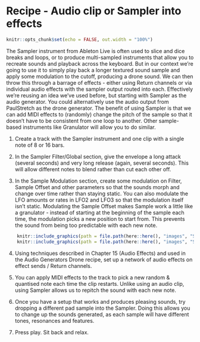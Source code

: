 # Recipe - Audio clip or Sampler into effects

```r
knitr::opts_chunk$set(echo = FALSE, out.width = "100%")
```

The Sampler instrument from Ableton Live is often used to slice and dice breaks and loops, or to produce multi-sampled instruments that allow you to recreate sounds and playback across the keyboard. But in our context we're going to use it to simply play back a longer textured sound sample and apply some modulation to the cutoff, producing a drone sound. We can then throw this through a barrage of effects - either using Return channels or via individual audio effects with the sampler output routed into each. Effectively we're reusing an idea we've used before, but starting with Sampler as the audio generator. You could alternatively use the audio output from PaulStretch as the drone generator. The benefit of using Sampler is that we can add MIDI effects to (randomly) change the pitch of the sample so that it doesn't have to be consistent from one loop to another. Other sample-based instruments like Granulator will allow you to do similar.

1. Create a track with the Sampler instrument and one clip with a single note of 8 or 16 bars.

2. In the Sampler Filter/Global section, give the envelope a long attack (several seconds) and very long release (again, several seconds). This will allow different notes to blend rather than cut each other off.

3. In the Sample Modulation section, create some modulation on Filter, Sample Offset and other parameters so that the sounds morph and change over time rather than staying static. You can also modulate the LFO amounts or rates in LFO2 and LFO3 so that the modulation itself isn't static. Modulating the Sample Offset makes Sample work a little like a granulator - instead of starting at the beginning of the sample each time, the modulation picks a new position to start from. This prevents the sound from being too predictable with each new note. 

```r
    knitr::include_graphics(path = file.path(here::here(), "images", "Sampler_Drone_Global.png"))
    knitr::include_graphics(path = file.path(here::here(), "images", "Sampler_Drone_Modulation.png"))
```

4. Using techniques described in Chapter 15 (Audio Effects) and used in the Audio Generators Drone recipe, set up a network of audio effects on effect sends / Return channels.

5. You can apply MIDI effects to the track to pick a new random & quantised note each time the clip restarts. Unlike using an audio clip, using Sampler allows us to repitch the sound with each new note.

6. Once you have a setup that works and produces pleasing sounds, try dropping a different pad sample into the Sampler. Doing this allows you to change up the sounds generated, as each sample will have different tones, resonances and features.

7.  Press play. Sit back and relax.